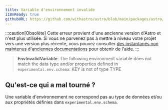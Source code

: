 ```yaml
---
title: Variable d'environnement invalide
i18nReady: true
githubURL: https://github.com/withastro/astro/blob/main/packages/astro/src/core/errors/errors-data.ts
---
```


:::caution[Obsolète]
Cette erreur provient d'une ancienne version d'Astro et n'est plus utilisée. Si vous ne parvenez pas à mettre à niveau votre projet vers une version plus récente, vous pouvez consulter [des instantanés non maintenus d'anciennes documentations](/fr/upgrade-astro/#anciennes-documentations-non-maintenues) pour obtenir de l'aide.
:::

> **EnvInvalidVariable**: The following environment variable does not match the data type and/or properties defined in `experimental.env.schema`: KEY is not of type TYPE

## Qu'est-ce qui a mal tourné ?
Une variable d'environnement ne correspond pas au type de données et/ou aux propriétés définies dans `experimental.env.schema`.
